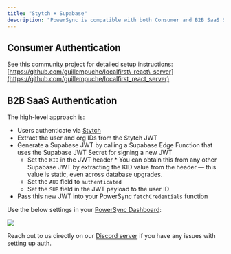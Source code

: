 ```yaml
---
title: "Stytch + Supabase"
description: "PowerSync is compatible with both Consumer and B2B SaaS Stytch project types when using [Stytch](https://stytch.com/) for authentication with Supabase projects."
---
```


## Consumer Authentication

See this community project for detailed setup instructions: [https://github.com/guillempuche/localfirst\_react\_server](https://github.com/guillempuche/localfirst_react_server)

## B2B SaaS Authentication

The high-level approach is:

* Users authenticate via [Stytch](https://stytch.com/)
* Extract the user and org IDs from the Stytch JWT
* Generate a Supabase JWT by calling a Supabase Edge Function that uses the Supabase JWT Secret for signing a new JWT
   * Set the `KID` in the JWT header
         * You can obtain this from any other Supabase JWT by extracting the KID value from the header — this value is static, even across database upgrades.
   * Set the `AUD` field to `authenticated`
   * Set the `SUB` field in the JWT payload to the user ID
* Pass this new JWT into your PowerSync `fetchCredentials` function

Use the below settings in your [PowerSync Dashboard](/usage/tools/powersync-dashboard):

<Frame>
  <img src="/images/usage-20.avif"/>
</Frame>

Reach out to us directly on our [Discord server](https://discord.gg/powersync) if you have any issues with setting up auth.
